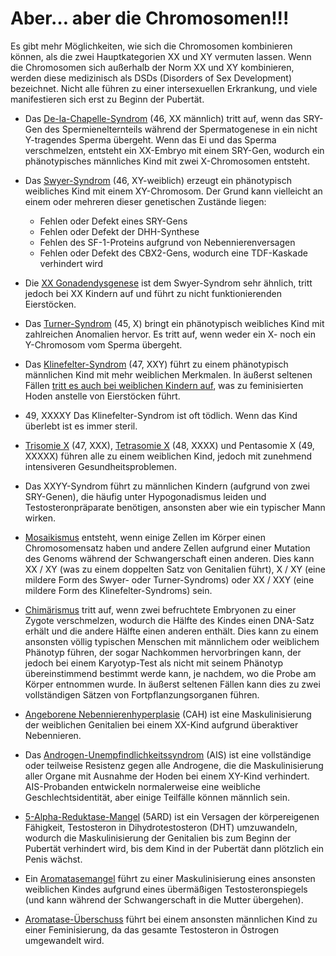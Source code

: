 
<Meta
  title="Störungen der Geschlechtsentwicklung: Gender ist nicht chromosomal"
  linkTitle="Chromosomen"
  description="DNA ist eher das, was man richtlinien nennt, als tatsächliche regeln."
/>

<Disclaimer />

# Aber… aber die Chromosomen!!!

<Gutter>
  <Tweet id="1223942625708761088" />
</Gutter>

Es gibt mehr Möglichkeiten, wie sich die Chromosomen kombinieren können, als die zwei Hauptkategorien XX und XY vermuten lassen. Wenn die Chromosomen sich außerhalb der Norm XX und XY kombinieren, werden diese medizinisch als DSDs (Disorders of Sex Development) bezeichnet. Nicht alle führen zu einer intersexuellen Erkrankung, und viele manifestieren sich erst zu Beginn der Pubertät.

- Das [De-la-Chapelle-Syndrom](https://de.wikipedia.org/wiki/XX-Mann) (46, XX männlich) tritt auf, wenn das SRY-Gen des Spermienelternteils während der Spermatogenese in ein nicht Y-tragendes Sperma übergeht. Wenn das Ei und das Sperma verschmelzen, entsteht ein XX-Embryo mit einem SRY-Gen, wodurch ein phänotypisches männliches Kind mit zwei X-Chromosomen entsteht.

- Das [Swyer-Syndrom](https://de.wikipedia.org/wiki/Swyer-Syndrom) (46, XY-weiblich) erzeugt ein phänotypisch weibliches Kind mit einem XY-Chromosom. Der Grund kann vielleicht an einem oder mehreren dieser genetischen Zustände liegen:
  - Fehlen oder Defekt eines SRY-Gens
  - Fehlen oder Defekt der DHH-Synthese
  - Fehlen des SF-1-Proteins aufgrund von Nebennierenversagen
  - Fehlen oder Defekt des CBX2-Gens, wodurch eine TDF-Kaskade verhindert wird

- Die [XX Gonadendysgenese](https://de.wikipedia.org/wiki/Gonadendysgenesie,_46,_XX-Typ) ist dem Swyer-Syndrom sehr ähnlich, tritt jedoch bei XX Kindern auf und führt zu nicht funktionierenden Eierstöcken.

- Das [Turner-Syndrom](https://de.wikipedia.org/wiki/Turner-Syndrom) (45, X) bringt ein phänotypisch weibliches Kind mit zahlreichen Anomalien hervor. Es tritt auf, wenn weder ein X- noch ein Y-Chromosom vom Sperma übergeht.

- Das [Klinefelter-Syndrom](https://de.wikipedia.org/wiki/Klinefelter-Syndrom) (47, XXY) führt zu einem phänotypisch männlichen Kind mit mehr weiblichen Merkmalen. In äußerst seltenen Fällen [tritt es auch bei weiblichen Kindern auf](https://www.ncbi.nlm.nih.gov/pubmed/15755052), was zu feminisierten Hoden anstelle von Eierstöcken führt.

- 49, XXXXY Das Klinefelter-Syndrom ist oft tödlich. Wenn das Kind überlebt ist es immer steril.

- [Trisomie X](https://de.wikipedia.org/wiki/Triple-X-Syndrom) (47, XXX), [Tetrasomie X](https://de.wikipedia.org/wiki/Poly-X-Syndrom) (48, XXXX) und Pentasomie X (49, XXXXX) führen alle zu einem weiblichen Kind, jedoch mit zunehmend intensiveren Gesundheitsproblemen.

- Das XXYY-Syndrom führt zu männlichen Kindern (aufgrund von zwei SRY-Genen), die häufig unter Hypogonadismus leiden und Testosteronpräparate benötigen, ansonsten aber wie ein typischer Mann wirken.

- [Mosaikismus](https://de.wikipedia.org/wiki/Mosaik_%28Genetik%29) entsteht, wenn einige Zellen im Körper einen Chromosomensatz haben und andere Zellen aufgrund einer Mutation des Genoms während der Schwangerschaft einen anderen. Dies kann XX / XY (was zu einem doppelten Satz von Genitalien führt), X / XY (eine mildere Form des Swyer- oder Turner-Syndroms) oder XX / XXY (eine mildere Form des Klinefelter-Syndroms) sein.

- [Chimärismus](https://de.wikipedia.org/wiki/Chim%C3%A4re_%28Genetik%29) tritt auf, wenn zwei befruchtete Embryonen zu einer Zygote verschmelzen, wodurch die Hälfte des Kindes einen DNA-Satz erhält und die andere Hälfte einen anderen enthält. Dies kann zu einem ansonsten völlig typischen Menschen mit männlichem oder weiblichem Phänotyp führen, der sogar Nachkommen hervorbringen kann, der jedoch bei einem Karyotyp-Test als nicht mit seinem Phänotyp übereinstimmend bestimmt werde kann, je nachdem, wo die Probe am Körper entnommen wurde. In äußerst seltenen Fällen kann dies zu zwei vollständigen Sätzen von Fortpflanzungsorganen führen.

- [Angeborene Nebennierenhyperplasie](https://de.wikipedia.org/wiki/Adrenogenitales_Syndrom) (CAH) ist eine Maskulinisierung der weiblichen Genitalien bei einem XX-Kind aufgrund überaktiver Nebennieren.

- Das [Androgen-Unempfindlichkeitssyndrom](https://de.wikipedia.org/wiki/Androgenresistenz) (AIS) ist eine vollständige oder teilweise Resistenz gegen alle Androgene, die die Maskulinisierung aller Organe mit Ausnahme der Hoden bei einem XY-Kind verhindert. AIS-Probanden entwickeln normalerweise eine weibliche Geschlechtsidentität, aber einige Teilfälle können männlich sein.

- [5-Alpha-Reduktase-Mangel](https://de.wikipedia.org/wiki/St%C3%B6rung_der_Geschlechtsentwicklung_durch_5%CE%B1-Reduktase-2-Mangel) (5ARD) ist ein Versagen der körpereigenen Fähigkeit, Testosteron in Dihydrotestosteron (DHT) umzuwandeln, wodurch die Maskulinisierung der Genitalien bis zum Beginn der Pubertät verhindert wird, bis dem Kind in der Pubertät dann plötzlich ein Penis wächst.

- Ein [Aromatasemangel](https://de.wikipedia.org/wiki/Aromatase-Mangel) führt zu einer Maskulinisierung eines ansonsten weiblichen Kindes aufgrund eines übermäßigen Testosteronspiegels (und kann während der Schwangerschaft in die Mutter übergehen).

- [Aromatase-Überschuss](https://de.wikipedia.org/wiki/Aromatase-Exzess-Syndrom) führt bei einem ansonsten männlichen Kind zu einer Feminisierung, da das gesamte Testosteron in Östrogen umgewandelt wird.

<FlexRow center>
  <Tweet unified>
    <Tweet id="1207834357639139328" />
    <Tweet id="1207835110617309191" />
    <Tweet id="1207835384358604802" />
    <Tweet id="1207835597206937600" />
    <Tweet id="1207835815071473664" />
    <Tweet id="1207835999130259456" />
    <Tweet id="1207837155667718145" />
    <Tweet id="1207838570276372480" />
    <Tweet id="1207839986801922048" />
    <Tweet id="1207838924263084033" />
    <Tweet id="1207839452619522048" />
  </Tweet>
  <Tweet id="1208181235593490433" />
</FlexRow>
